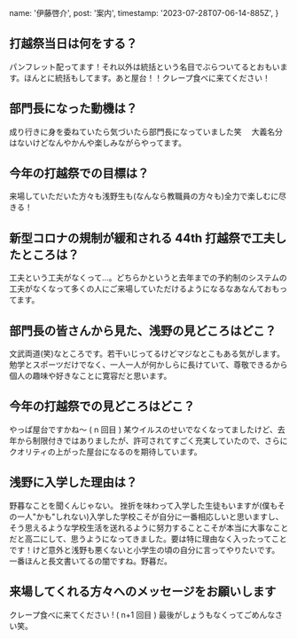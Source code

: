   name: '伊藤啓介',
  post: '案内',
  timestamp: '2023-07-28T07-06-14-885Z',
}

## 打越祭当日は何をする？

パンフレット配ってます！それ以外は統括という名目でぶらついてるとおもいます。ほんとに統括もしてます。あと屋台！！クレープ食べに来てください！

## 部門長になった動機は？

成り行きに身を委ねていたら気づいたら部門長になっていました笑　
大義名分はないけどなんやかんや楽しみながらやってます。

## 今年の打越祭での目標は？

来場していただいた方々も浅野生も(なんなら教職員の方々も)全力で楽しむに尽きる！

## 新型コロナの規制が緩和される 44th 打越祭で工夫したところは？

工夫という工夫がなくって...。どちらかというと去年までの予約制のシステムの工夫がなくなって多くの人にご来場していただけるようになるなあなんておもってます。

## 部門長の皆さんから見た、浅野の見どころはどこ？

文武両道(笑)なところです。若干いじってるけどマジなとこもある気がします。勉学とスポーツだけでなく、一人一人が何かしらに長けていて、尊敬できるから個人の趣味や好きなことに寛容だと思います。

## 今年の打越祭での見どころはどこ？

やっぱ屋台ですかね〜 ( n 回目 )
某ウイルスのせいでなくなってましたけど、去年から制限付きではありましたが、許可されてすごく充実していたので、さらにクオリティの上がった屋台になるのを期待しています。

## 浅野に入学した理由は？

野暮なことを聞くんじゃない。
挫折を味わって入学した生徒もいますが(僕もその一人"かも"しれない)入学した学校こそが自分に一番相応しいと思いますし、そう思えるような学校生活を送れるように努力することこそが本当に大事なことだと高二にして、思うようになってきました。要は特に理由なく入ったってことです！けど意外と浅野も悪くないと小学生の頃の自分に言ってやりたいです。
一番ほんと長文書いてるの闇ですね。野暮だ。

## 来場してくれる方々へのメッセージをお願いします

クレープ食べに来てください ! ( n+1 回目 )
最後がしょうもなくってごめんなさい笑。
